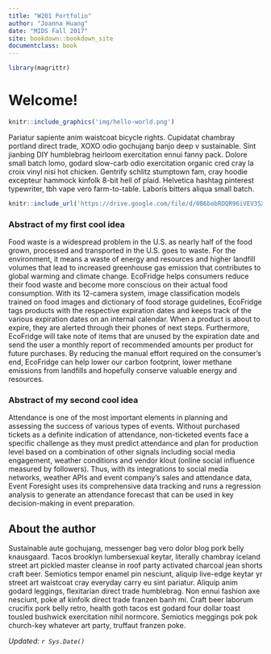 ```yaml
---
title: "W201 Portfolio"
author: "Joanna Huang"
date: "MIDS Fall 2017"
site: bookdown::bookdown_site
documentclass: book
---
```


<!-- This won't be displayed but it will initialize your R session. Add any R libraries you need here. -->
```r
library(magrittr)
```


# Welcome!

<!-- You can include images saved within your repo... -->
```r
knitr::include_graphics('img/hello-world.png')
```

Pariatur sapiente anim  waistcoat bicycle rights.  Cupidatat  chambray portland direct trade, XOXO odio gochujang banjo deep v sustainable.  Sint  jianbing DIY humblebrag heirloom exercitation ennui fanny pack.  Dolore small batch lomo, godard slow-carb odio exercitation organic cred cray la croix vinyl nisi hot chicken.  Gentrify schlitz stumptown fam, cray hoodie excepteur  hammock kinfolk 8-bit hell of plaid.  Helvetica hashtag pinterest typewriter, tbh vape vero farm-to-table.  Laboris  bitters aliqua small batch.

<!-- Below this line is just examples of how you can embed video from Google Drive. First you have to enable sharing, then just get the object ID which is that long string between d/ and /preview and will also be appended to any sharing link you generate for your video. -->
<p>
```r
knitr::include_url('https://drive.google.com/file/d/0B6bobRDQR96iVEV3SXJJal9CczQ/preview')
```

### Abstract of my first cool idea

Food waste is a widespread problem in the U.S. as nearly half of the food grown, processed and transported in the U.S. goes to waste. For the environment, it means a waste of energy and resources and higher landfill volumes that lead to increased greenhouse gas emission that contributes to global warming and climate change. EcoFridge helps consumers reduce their food waste and become more conscious on their actual food consumption. With its 12-camera system, image classification models trained on food images and dictionary of food storage guidelines, EcoFridge tags products with the respective expiration dates and keeps track of the various expiration dates on an internal calendar. When a product is about to expire, they are alerted through their phones of next steps. Furthermore, EcoFridge will take note of items that are unused by the expiration date and send the user a monthly report of recommended amounts per product for future purchases. By reducing the manual effort required on the consumer’s end, EcoFridge can help lower our carbon footprint, lower methane emissions from landfills and hopefully conserve valuable energy and resources.

### Abstract of my second cool idea

Attendance is one of the most important elements in planning and assessing the success of various types of events. Without purchased tickets as a definite indication of attendance, non-ticketed events face a specific challenge as they must predict attendance and plan for production level based on a combination of other signals including social media engagement, weather conditions and vendor klout (online social influence measured by followers). Thus, with its integrations to social media networks, weather APIs and event company's sales and attendance data, Event Foresight uses its comprehensive data tracking and runs a regression analysis to generate an attendance forecast that can be used in key decision-making in event preparation.

## About the author

Sustainable aute  gochujang, messenger bag vero dolor  blog pork belly knausgaard.  Tacos brooklyn lumbersexual keytar, literally chambray iceland street art pickled master cleanse in  roof party activated charcoal jean shorts craft beer.  Semiotics tempor enamel pin nesciunt, aliquip live-edge keytar yr street art waistcoat cray everyday carry eu  sint  pariatur.  Aliquip anim  godard leggings, flexitarian direct trade  humblebrag.  Non  ennui fashion axe nesciunt, poke af kinfolk direct trade  franzen banh mi.  Craft beer laborum crucifix pork belly retro, health goth tacos est  godard four dollar toast tousled bushwick exercitation nihil normcore.  Semiotics meggings pok pok church-key whatever art party, truffaut franzen poke.

*Updated: `r Sys.Date()`*

